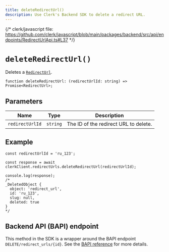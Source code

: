 ```yaml
---
title: deleteRedirectUrl()
description: Use Clerk's Backend SDK to delete a redirect URL.
---
```


{/* clerk/javascript file: https://github.com/clerk/javascript/blob/main/packages/backend/src/api/endpoints/RedirectUrlApi.ts#L37 */}

# `deleteRedirectUrl()`

Deletes a [`RedirectUrl`](/docs/references/backend/types/backend-redirect-url).

```tsx {{ prettier: false }}
function deleteRedirectUrl: (redirectUrlId: string) => Promise<RedirectUrl>;
```

## Parameters

| Name | Type | Description |
| - | - | - |
| `redirectUrlId` | `string` | The ID of the redirect URL to delete. |

## Example

```tsx {{ prettier: false }}
const redirectUrlId = 'ru_123';

const response = await clerkClient.redirectUrls.deleteRedirectUrl(redirectUrlId);

console.log(response);
/*
_DeletedObject {
  object: 'redirect_url',
  id: 'ru_123',
  slug: null,
  deleted: true
}
*/
```

## Backend API (BAPI) endpoint

This method in the SDK is a wrapper around the BAPI endpoint `DELETE/redirect_urls/{id}`. See the [BAPI reference](https://clerk.com/docs/reference/backend-api/tag/Redirect-URLs#operation/DeleteRedirectURL) for more details.
